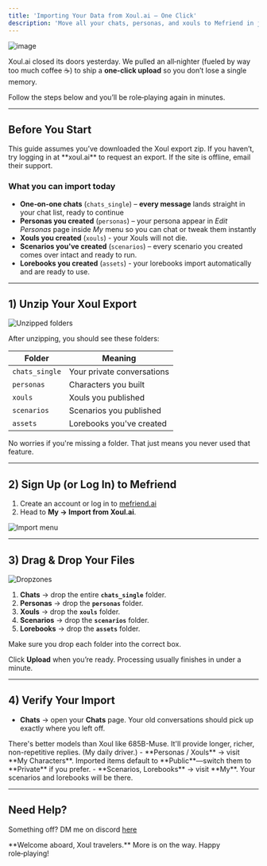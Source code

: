 ```yaml
---
title: 'Importing Your Data from Xoul.ai — One Click'
description: 'Move all your chats, personas, and xouls to Mefriend in just a few clicks.'
---
```


![image](https://media0.giphy.com/media/v1.Y2lkPTc5MGI3NjExcWZ4aWNraGYycGlmNXl3amRtdGRwd2FreGd0eXZmbW1nb2RrZTE3NSZlcD12MV9pbnRlcm5hbF9naWZfYnlfaWQmY3Q9Zw/oJWr5OoELEMagjrt67/giphy.gif)

Xoul.ai closed its doors yesterday. We pulled an all‑nighter (fueled by way too much coffee ☕) to ship a **one-click upload** so you don’t lose a single memory.

Follow the steps below and you’ll be role‑playing again in minutes.

---

## Before You Start

<Note>
This guide assumes you’ve downloaded the Xoul export zip. If you haven’t, try logging in at **xoul.ai** to request an export. If the site is offline, email their support.
</Note>

### What you can import today
- **One‑on‑one chats** (`chats_single`) – **every message** lands straight in your chat list, ready to continue
- **Personas you created** (`personas`) – your persona appear in *Edit Personas* page inside *My* menu so you can chat or tweak them instantly
- **Xouls you created** (`xouls`) - your Xouls will not die.
- **Scenarios you've created** (`scenarios`) – every scenario you created comes over intact and ready to run.
- **Lorebooks you created** (`assets`) - your lorebooks import automatically and are ready to use.

---

## 1) Unzip Your Xoul Export

![Unzipped folders](/images/docs/import_xoul/unzip.png)

After unzipping, you should see these folders:

| Folder | Meaning |
| --- | --- |
| `chats_single` | Your private conversations |
| `personas` | Characters you built |
| `xouls` | Xouls you published |
| `scenarios` | Scenarios you published |
| `assets` | Lorebooks you've created |

No worries if you're missing a folder. That just means you never used that feature.

---

## 2) Sign Up (or Log In) to Mefriend

1. Create an account or log in to [mefriend.ai](https://mefriend.ai)
2. Head to **My → Import from Xoul.ai**.

![Import menu](/images/docs/import_xoul/menu.png)

---

## 3) Drag & Drop Your Files

<img className="block" src="/images/docs/import_xoul/dropzones.png" alt="Dropzones" />

1. **Chats** → drop the entire **`chats_single`** folder.  
2. **Personas** → drop the **`personas`** folder.  
3. **Xouls** → drop the **`xouls`** folder.  
4. **Scenarios** → drop the **`scenarios`** folder.
5. **Lorebooks** → drop the **`assets`** folder.

Make sure you drop each folder into the correct box.

Click **Upload** when you’re ready. Processing usually finishes in under a minute.

---

## 4) Verify Your Import

- **Chats** → open your **Chats** page. Your old conversations should pick up exactly where you left off.  
<Note>
There's better models than Xoul like 685B-Muse. It'll provide longer, richer, non-repetitive replies. (My daily driver.)
</Note>
- **Personas / Xouls** → visit **My Characters**. Imported items default to **Public**—switch them to **Private** if you prefer.
- **Scenarios, Lorebooks** → visit **My**. Your scenarios and lorebooks will be there.




---

## Need Help?

Something off? DM me on discord [here](discord.com/users/1011464168982978690)

<Note>
  **Welcome aboard, Xoul travelers.**  
  More is on the way. Happy role‑playing!
</Note>